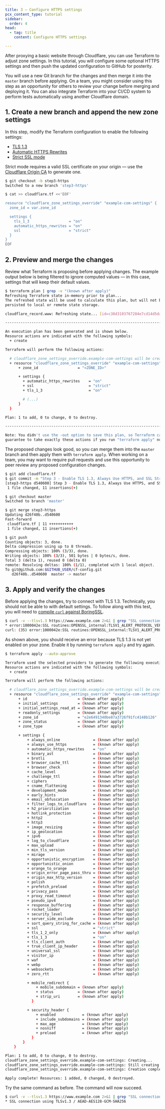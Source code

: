 ```yaml
---
title: 3 – Configure HTTPS settings
pcx_content_type: tutorial
sidebar:
  order: 4
head:
  - tag: title
    content: Configure HTTPS settings

---
```


After proxying a basic website through Cloudflare, you can use Terraform to adjust zone settings. In this tutorial, you will configure some optional HTTPS settings and then push the updated configuration to GitHub for posterity.

You will use a new Git branch for the changes and then merge it into the `master` branch before applying. On a team, you might consider using this step as an opportunity for others to review your change before merging and deploying it. You can also integrate Terraform into your CI/CD system to perform tests automatically using another Cloudflare domain.

## 1. Create a new branch and append the new zone settings

In this step, modify the Terraform configuration to enable the following settings:

* [TLS 1.3](/ssl/edge-certificates/additional-options/tls-13/)
* [Automatic HTTPS Rewrites](/ssl/edge-certificates/additional-options/automatic-https-rewrites/)
* [Strict SSL mode](/ssl/origin-configuration/ssl-modes/full-strict/)

Strict mode requires a valid SSL certificate on your origin — use the [Cloudflare Origin CA](/ssl/origin-configuration/origin-ca/) to generate one.

```bash
$ git checkout -b step3-https
Switched to a new branch 'step3-https'

$ cat >> cloudflare.tf <<'EOF'

resource "cloudflare_zone_settings_override" "example-com-settings" {
  zone_id = var.zone_id

  settings {
    tls_1_3                  = "on"
    automatic_https_rewrites = "on"
    ssl                      = "strict"
  }
}
EOF
```

## 2. Preview and merge the changes

Review what Terraform is proposing before applying changes. The example output below is being filtered to ignore computed values — in this case, settings that will keep their default values.

```sh
$ terraform plan | grep -v "(known after apply)"
Refreshing Terraform state in-memory prior to plan...
The refreshed state will be used to calculate this plan, but will not be
persisted to local or remote state storage.

cloudflare_record.www: Refreshing state... [id=c38d3103767284e7cd14d5dad3ab8668]

------------------------------------------------------------------------

An execution plan has been generated and is shown below.
Resource actions are indicated with the following symbols:
  + create

Terraform will perform the following actions:

  # cloudflare_zone_settings_override.example-com-settings will be created
  + resource "cloudflare_zone_settings_override" "example-com-settings" {
      + zone_id                  = "<ZONE_ID>"

      + settings {
        + automatic_https_rewrites    = "on"
        + ssl                         = "strict"
        + tls_1_3                     = "on"

        # (...)
      }
  }

Plan: 1 to add, 0 to change, 0 to destroy.

------------------------------------------------------------------------

Note: You didn't use the -out option to save this plan, so Terraform can't
guarantee to take exactly these actions if you run "terraform apply" now.
```

The proposed changes look good, so you can merge them into the `master` branch and then apply them with `terraform apply`. When working on a team, you may want to require pull requests and use this opportunity to peer review any proposed configuration changes.

```sh
$ git add cloudflare.tf
$ git commit -m "Step 3 - Enable TLS 1.3, Always Use HTTPS, and SSL Strict mode."
[step3-https d540600] Step 3 - Enable TLS 1.3, Always Use HTTPS, and SSL Strict mode.
 1 file changed, 11 insertions(+)

$ git checkout master
Switched to branch 'master'

$ git merge step3-https
Updating d26f40b..d540600
Fast-forward
 cloudflare.tf | 11 +++++++++++
 1 file changed, 11 insertions(+)

$ git push
Counting objects: 3, done.
Delta compression using up to 8 threads.
Compressing objects: 100% (3/3), done.
Writing objects: 100% (3/3), 501 bytes | 0 bytes/s, done.
Total 3 (delta 1), reused 0 (delta 0)
remote: Resolving deltas: 100% (1/1), completed with 1 local object.
To git@github.com:$GITHUB_USER/cf-config.git
   d26f40b..d540600  master -> master
```

## 3. Apply and verify the changes

Before applying the changes, try to connect with TLS 1.3. Technically, you should not be able to with default settings. To follow along with this test, you will need to [compile `curl` against BoringSSL](https://everything.curl.dev/source/build/tls/boringssl#build-boringssl).

```sh
$ curl -v --tlsv1.3 https://www.example.com 2>&1 | grep "SSL connection\|error"
* error:1000042e:SSL routines:OPENSSL_internal:TLSV1_ALERT_PROTOCOL_VERSION
curl: (35) error:1000042e:SSL routines:OPENSSL_internal:TLSV1_ALERT_PROTOCOL_VERSION
```

As shown above, you should receive an error because TLS 1.3 is not yet enabled on your zone. Enable it by running `terraform apply` and try again.

```sh
$ terraform apply --auto-approve

Terraform used the selected providers to generate the following execution plan.
Resource actions are indicated with the following symbols:
  + create

Terraform will perform the following actions:

  # cloudflare_zone_settings_override.example-com-settings will be created
  + resource "cloudflare_zone_settings_override" "example-com-settings" {
      + id                       = (known after apply)
      + initial_settings         = (known after apply)
      + initial_settings_read_at = (known after apply)
      + readonly_settings        = (known after apply)
      + zone_id                  = "e2e6491340be87a3726f91fc4148b126"
      + zone_status              = (known after apply)
      + zone_type                = (known after apply)

      + settings {
          + always_online               = (known after apply)
          + always_use_https            = (known after apply)
          + automatic_https_rewrites    = "on"
          + binary_ast                  = (known after apply)
          + brotli                      = (known after apply)
          + browser_cache_ttl           = (known after apply)
          + browser_check               = (known after apply)
          + cache_level                 = (known after apply)
          + challenge_ttl               = (known after apply)
          + ciphers                     = (known after apply)
          + cname_flattening            = (known after apply)
          + development_mode            = (known after apply)
          + early_hints                 = (known after apply)
          + email_obfuscation           = (known after apply)
          + filter_logs_to_cloudflare   = (known after apply)
          + h2_prioritization           = (known after apply)
          + hotlink_protection          = (known after apply)
          + http2                       = (known after apply)
          + http3                       = (known after apply)
          + image_resizing              = (known after apply)
          + ip_geolocation              = (known after apply)
          + ipv6                        = (known after apply)
          + log_to_cloudflare           = (known after apply)
          + max_upload                  = (known after apply)
          + min_tls_version             = (known after apply)
          + mirage                      = (known after apply)
          + opportunistic_encryption    = (known after apply)
          + opportunistic_onion         = (known after apply)
          + orange_to_orange            = (known after apply)
          + origin_error_page_pass_thru = (known after apply)
          + origin_max_http_version     = (known after apply)
          + polish                      = (known after apply)
          + prefetch_preload            = (known after apply)
          + privacy_pass                = (known after apply)
          + proxy_read_timeout          = (known after apply)
          + pseudo_ipv4                 = (known after apply)
          + response_buffering          = (known after apply)
          + rocket_loader               = (known after apply)
          + security_level              = (known after apply)
          + server_side_exclude         = (known after apply)
          + sort_query_string_for_cache = (known after apply)
          + ssl                         = "strict"
          + tls_1_2_only                = (known after apply)
          + tls_1_3                     = "on"
          + tls_client_auth             = (known after apply)
          + true_client_ip_header       = (known after apply)
          + universal_ssl               = (known after apply)
          + visitor_ip                  = (known after apply)
          + waf                         = (known after apply)
          + webp                        = (known after apply)
          + websockets                  = (known after apply)
          + zero_rtt                    = (known after apply)

          + mobile_redirect {
              + mobile_subdomain = (known after apply)
              + status           = (known after apply)
              + strip_uri        = (known after apply)
            }

          + security_header {
              + enabled            = (known after apply)
              + include_subdomains = (known after apply)
              + max_age            = (known after apply)
              + nosniff            = (known after apply)
              + preload            = (known after apply)
            }
        }
    }

Plan: 1 to add, 0 to change, 0 to destroy.
cloudflare_zone_settings_override.example-com-settings: Creating...
cloudflare_zone_settings_override.example-com-settings: Still creating... [10s elapsed]
cloudflare_zone_settings_override.example-com-settings: Creation complete after 14s [id=e2e6491340be87a3726f91fc4148b126]

Apply complete! Resources: 1 added, 0 changed, 0 destroyed.
```

Try the same command as before. The command will now succeed.

```sh
$ curl -v --tlsv1.3 https://www.example.com 2>&1 | grep "SSL connection\|error"
* SSL connection using TLSv1.3 / AEAD-AES128-GCM-SHA256
```
